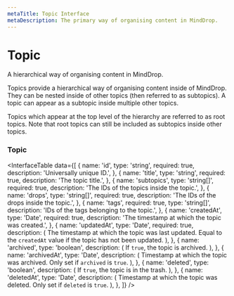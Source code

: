```yaml
---
metaTitle: Topic Interface
metaDescription: The primary way of organising content in MindDrop.
---
```


# Topic

<Description>
  A hierarchical way of organising content in MindDrop.
</Description>

Topics provide a hierarchical way of organising content inside of MindDrop. They can be nested inside of other topics (then referred to as subtopics). A topic can appear as a subtopic inside multiple other topics.

Topics which appear at the top level of the hierarchy are referred to as root topics. Note that root topics can still be included as subtopics inside other topics.

### Topic

<InterfaceTable
  data={[
    {
      name: 'id',
      type: 'string',
      required: true,
      description: 'Universally unique ID.',
    },
    {
      name: 'title',
      type: 'string',
      required: true,
      description: 'The topic title.',
    },
    {
      name: 'subtopics',
      type: 'string[]',
      required: true,
      description: 'The IDs of the topics inside the topic.',
    },
    {
      name: 'drops',
      type: 'string[]',
      required: true,
      description: 'The IDs of the drops inside the topic.',
    },
    {
      name: 'tags',
      required: true,
      type: 'string[]',
      description: 'IDs of the tags belonging to the topic.',
    },
    {
      name: 'createdAt',
      type: 'Date',
      required: true,
      description: 'The timestamp at which the topic was created.',
    },
    {
      name: 'updatedAt',
      type: 'Date',
      required: true,
      description: (
        <span>
          The timestamp at which the topic was last updated. Equal to
          the <Code>createdAt</Code> value if the topic has not been
          updated.
        </span>
      ),
    },
    {
      name: 'archived',
      type: 'boolean',
      description: (
        <span>
          If <Code>true</Code>, the topic is archived.
        </span>
      ),
    },
    {
      name: 'archivedAt',
      type: 'Date',
      description: (
        <span>
          Timestamp at which the topic was archived. Only set if
          <Code>archived</Code> is <Code>true</Code>.
        </span>
      ),
    },
    {
      name: 'deleted',
      type: 'boolean',
      description: (
        <span>
          If <Code>true</Code>, the topic is in the trash.
        </span>
      ),
    },
    {
      name: 'deletedAt',
      type: 'Date',
      description: (
        <span>
          Timestamp at which the topic was deleted. Only set if
          <Code>deleted</Code> is <Code>true</Code>.
        </span>
      ),
    },
  ]}
/>

